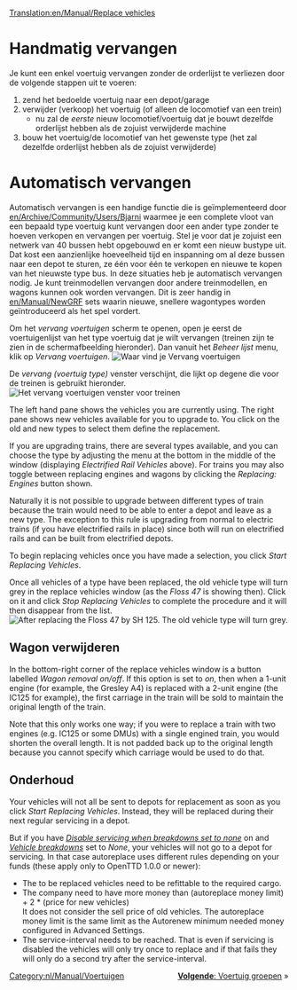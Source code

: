 [[Translation:en/Manual/Replace vehicles]]
{{nl/Vertaling|en/Manual/Replace vehicles|0}}
{{nl/Manual/Tutorial/Tutorial}}

= Handmatig vervangen =

Je kunt een enkel voertuig vervangen zonder de orderlijst te verliezen door de volgende stappen uit te voeren:
#zend het bedoelde voertuig naar een depot/garage
#verwijder (verkoop) het voertuig (of alleen de locomotief van een trein)
#*nu zal de ''eerste'' nieuw locomotief/voertuig dat je bouwt dezelfde orderlijst hebben als de zojuist verwijderde machine
#bouw het voertuig/de locomotief van het gewenste type (het zal dezelfde orderlijst hebben als de zojuist verwijderde)

= Automatisch vervangen =

Automatisch vervangen is een handige functie die is geïmplementeerd door [[en/Archive/Community/Users/Bjarni]] waarmee je een complete vloot van een bepaald type voertuig kunt vervangen door een ander type zonder te hoeven verkopen en vervangen per voertuig. Stel je voor dat je zojuist een netwerk van 40 bussen hebt opgebouwd en er komt een nieuw bustype uit. Dat kost een aanzienlijke hoeveelheid tijd en inspanning om al deze bussen naar een depot te sturen, ze één voor één te verkopen en nieuwe te kopen van het nieuwste type bus. In deze situaties heb je automatisch vervangen nodig. Je kunt treinmodellen vervangen door andere treinmodellen, en wagons kunnen ook worden vervangen. Dit is zeer handig in [[en/Manual/NewGRF]] sets waarin nieuwe, snellere wagontypes worden geïntroduceerd als het spel vordert. 


Om het ''vervang voertuigen'' scherm te openen, open je eerst de voertuigenlijst van het type voertuig dat je wilt vervangen (treinen zijn te zien in de schermafbeelding hieronder). Dan vanuit het ''Beheer lijst'' menu, klik op ''Vervang voertuigen''.
[[File:en/Manual/ManageList.png|frame|none|Waar vind je ''Vervang voertuigen'']]

De ''vervang (voertuig type)'' venster verschijnt, die lijkt op degene die voor de treinen is gebruikt hieronder.
[[File:en/Manual/ReplaceTrain.png|frame|none|Het ''vervang voertuigen'' venster voor treinen]]

The left hand pane shows the vehicles you are currently using.  The right pane shows new vehicles available for you to upgrade to.  You click on the old and new types to select them define the replacement. 

If you are upgrading trains, there are several types available, and you can choose the type by adjusting the menu at the bottom in the middle of the window (displaying ''Electrified Rail Vehicles'' above).  For trains you may also toggle between replacing engines and wagons by clicking the ''Replacing: Engines'' button shown.

Naturally it is not possible to upgrade between different types of train because the train would need to be able to enter a depot and leave as a new type.  The exception to this rule is upgrading from normal to electric trains (if you have electrified rails in place) since both will run on electrified rails and can be built from electrified depots.

To begin replacing vehicles once you have made a selection, you click ''Start Replacing Vehicles''.

Once all vehicles of a type have been replaced, the old vehicle type will turn grey in the replace vehicles window (as the ''Floss 47'' is showing then).  Click on it and click ''Stop Replacing Vehicles'' to complete the procedure and it will then disappear from the list.
[[File:en/Manual/ReplaceTrain2.png|frame|none|After replacing the ''Floss 47'' by ''SH 125''. The old vehicle type will turn grey.]]

==Wagon verwijderen==
In the bottom-right corner of the replace vehicles window is a button labelled  ''Wagon removal on/off''. If this option is set to ''on'', then when a 1-unit engine (for example, the Gresley A4) is replaced with a 2-unit engine (the IC125 for example), the first carriage in the train will be sold to maintain the original length of the train. 

Note that this only works one way; if you were to replace a train with two engines (e.g. IC125 or some DMUs) with a single engined train, you would shorten the overall length. It is not padded back up to the original length because you cannot specify which carriage would be used to do that.

==Onderhoud==
Your vehicles will not all be sent to depots for replacement as soon as you click ''Start Replacing Vehicles''.  Instead, they will be replaced during their next regular servicing in a depot.

But if you have ''[[en/Archive/Manual/Settings/Advanced Settings/Vehicles#disable-servicing-when-breakdowns-set-to-none|Disable servicing when breakdowns set to none]]'' on and ''[[en/Archive/Manual/Settings/Difficulty#vehicle-breakdowns|Vehicle breakdowns]]'' set to ''None'', your vehicles will not go to a depot for servicing. In that case autoreplace uses different rules depending on your funds (these apply only to OpenTTD 1.0.0 or newer):
* The to be replaced vehicles need to be refittable to the required cargo.
* The company need to have more money than (autoreplace money limit) + 2 * (price for new vehicles)<br/>It does not consider the sell price of old vehicles. The autoreplace money limit is the same limit as the Autorenew minimum needed money configured in Advanced Settings.
* The service-interval needs to be reached. That is even if servicing is disabled the vehicles will only try once to replace and if that fails they will only do a second try after the service-interval.

<span style="float: right">[[nl/Manual/Voertuig groepen|'''Volgende''': Voertuig groepen]] &raquo;</span>

[[Category:nl/Manual/Voertuigen]]